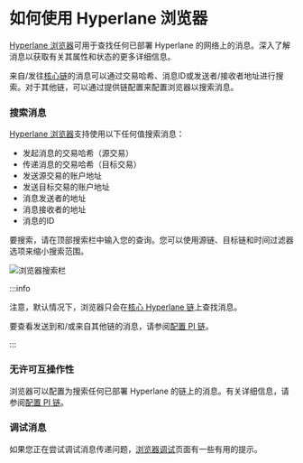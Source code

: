 # 如何使用 Hyperlane 浏览器

[Hyperlane 浏览器](https://explorer.hyperlane.xyz/)可用于查找任何已部署 Hyperlane 的网络上的消息。深入了解消息以获取有关其属性和状态的更多详细信息。

来自/发往[核心链](/docs/reference/domains.mdx)的消息可以通过交易哈希、消息ID或发送者/接收者地址进行搜索。对于其他链，可以通过提供链配置来配置浏览器以搜索消息。

### 搜索消息

[Hyperlane 浏览器](https://explorer.hyperlane.xyz/)支持使用以下任何值搜索消息：

- 发起消息的交易哈希（源交易）
- 传递消息的交易哈希（目标交易）
- 发送源交易的账户地址
- 发送目标交易的账户地址
- 消息发送者的地址
- 消息接收者的地址
- 消息的ID

要搜索，请在顶部搜索栏中输入您的查询。您可以使用源链、目标链和时间过滤器选项来缩小搜索范围。

![浏览器搜索栏](/img/explorersearchbar.png)

:::info

注意，默认情况下，浏览器只会在[核心 Hyperlane 链](/docs/reference/domains.mdx)上查找消息。

要查看发送到和/或来自其他链的消息，请参阅[配置 PI 链](./configuring-pi-chains.mdx)。

:::

### 无许可互操作性

浏览器可以配置为搜索任何已部署 Hyperlane 的链上的消息。有关详细信息，请参阅[配置 PI 链](./configuring-pi-chains.mdx)。

### 调试消息

如果您正在尝试调试消息传递问题，[浏览器调试](./explorer-debugging.mdx)页面有一些有用的提示。
